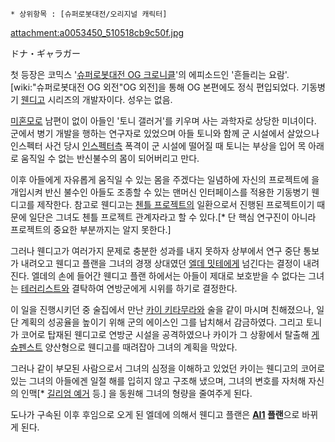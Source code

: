  * 상위항목 : [슈퍼로봇대전/오리지널 캐릭터]
attachment:a0053450_510518cb9c50f.jpg

ドナ・ギャラガー

첫 등장은 코믹스 '[[슈퍼로봇대전 OG 크로니클]]'의 에피소드인 '흔들리는 요람'. [wiki:"슈퍼로봇대전 OG 외전"OG 외전]을 통해 OG 본편에도 정식 편입되었다. 기동병기 [[웬디고]] 시리즈의 개발자이다. 성우는 없음.

[[미혼모]]로 남편이 없이 아들인 '토니 갤러거'를 키우며 사는 과학자로 상당한 미녀이다. 군에서 병기 개발을 행하는 연구자로 있었으며 아들 토니와 함께 군 시설에서 살았으나 인스펙터 사건 당시 [[인스펙터]]측 폭격이 군 시설에 떨어질 때 토니는 부상을 입어 목 아래로 움직일 수 없는 반신불수의 몸이 되어버리고 만다.

이후 아들에게 자유롭게 움직일 수 있는 몸을 주겠다는 일념하에 자신의 프로젝트에 을 개입시켜 반신 불수인 아들도 조종할 수 있는 맨머신 인터페이스를 적용한 기동병기 웬디고를 제작한다. 참고로 웬디고는 [[첸틀 프로젝트]]의 일환으로서 진행된 프로젝트이기 때문에 일단은 그녀도 첸틀 프로젝트 관계자라고 할 수 있다.[* 단 핵심 연구진이 아니라 프로젝트의 중요한 부분까지는 알지 못한다.]

그러나 웬디고가 여러가지 문제로 충분한 성과를 내지 못하자 상부에서 연구 중단 통보가 내려오고 웬디고 플랜을 그녀의 경쟁 상대였던 [[엘데 밋테]]에게 넘긴다는 결정이 내려진다. 엘데의 손에 들어간 웬디고 플랜 하에서는 아들이 제대로 보호받을 수 없다는 그녀는 [[테러리스트]]와 결탁하여 연방군에게 시위를 하기로 결정한다.

이 일을 진행시키던 중 술집에서 만난 [[카이 키타무라]]와 술을 같이 마시며 친해졌으나, 일단 계획의 성공율을 높이기 위해 군의 에이스인 그를 납치해서 감금하였다. 그리고 토니가 코어로 탑재된 웬디고로 연방군 시설을 공격하였으나 카이가 그 상황에서 탈출해 [[게슈펜스트]] 양산형으로 웬디고를 때려잡아 그녀의 계획을 막았다.

그러나 같이 부모된 사람으로서 그녀의 심정을 이해하고 있었던 카이는 웬디고의 코어로 있는 그녀의 아들에겐 일절 해를 입히지 않고 구조해 냈으며, 그녀의 변호를 자처해 자신의 인맥[* [[길리엄 예거]] 등.] 을 동원해 그녀의 형량을 줄여주게 된다.

도나가 구속된 이후 후임으로 오게 된 엘데에 의해서 웬디고 플랜은 '''[[AI1]] 플랜'''으로 바뀌게 된다.
